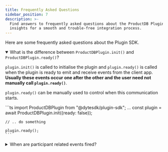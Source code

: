 ```yaml
---
title: Frequently Asked Questions
sidebar_position: 7
description: >-
  Find answers to frequently asked questions about the ProductDB Plugin SDK. Get
  insights for a smooth and trouble-free integration process.
---
```


Here are some frequently asked questions about the Plugin SDK.

<details open>
    <summary>
        What is the difference between <code>ProductDBPlugin.init()</code> and <code>ProductDBPlugin.ready()</code>?
    </summary>
    <p>
        <code>plugin.init()</code> is called to initialise the plugin and <code>plugin.ready()</code> is called when the plugin is ready to emit and receive events from the client app. <b>Usually these events occur one after the other and the user need not manually call <code>plugin.ready()</code></b>.  
    </p>
    <p>
        <code>plugin.ready()</code> can be manually used to control when this communication starts.
    </p>
    ```ts
    import ProductDBPlugin from "@dytesdk/plugin-sdk";
    ...
    const plugin = await ProductDBPlugin.init({ready: false});

    // .. do something

    plugin.ready();
    ```

</details>

<details>
    <summary>
       When are participant related events fired?
    </summary>
    <p>
        Peer events like <code>peerLeft</code> and <code>peerJoined</code> are only fired for when another participant leaves/joins the meeting, not for the current user. 
    </p>
    <p>These events can be called like so.</p>
    
    ```ts
    import ProductDBPlugin from "@dytesdk/plugin-sdk";
    ...
    const plugin = await ProductDBPlugin.init();

    plugin.on('peerJoined', (peer) => {
        console.log(peer);
    });

    plugin.on('peerLeft', (peer) => {
        console.log(peer);
    });
    ```

</details>

<head>
  <title>Plugin SDK Frequently Asked Questions</title>
  <meta
    name="description"
    content="Find answers to frequently asked questions about the ProductDB Plugin SDK. Get insights for a smooth and trouble-free integration process."
  />
</head>
